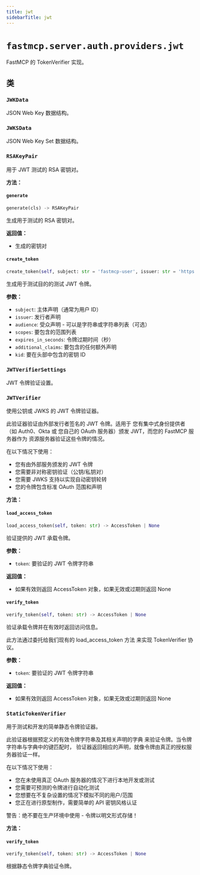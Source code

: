 ```yaml
---
title: jwt
sidebarTitle: jwt
---
```


# `fastmcp.server.auth.providers.jwt`


FastMCP 的 TokenVerifier 实现。

## 类

### `JWKData` <sup><a href="https://github.com/jlowin/fastmcp/blob/main/src/fastmcp/server/auth/providers/jwt.py#L26" target="_blank"><Icon icon="github" style="width: 14px; height: 14px;" /></a></sup>


JSON Web Key 数据结构。


### `JWKSData` <sup><a href="https://github.com/jlowin/fastmcp/blob/main/src/fastmcp/server/auth/providers/jwt.py#L39" target="_blank"><Icon icon="github" style="width: 14px; height: 14px;" /></a></sup>


JSON Web Key Set 数据结构。


### `RSAKeyPair` <sup><a href="https://github.com/jlowin/fastmcp/blob/main/src/fastmcp/server/auth/providers/jwt.py#L46" target="_blank"><Icon icon="github" style="width: 14px; height: 14px;" /></a></sup>


用于 JWT 测试的 RSA 密钥对。


**方法：**

#### `generate` <sup><a href="https://github.com/jlowin/fastmcp/blob/main/src/fastmcp/server/auth/providers/jwt.py#L53" target="_blank"><Icon icon="github" style="width: 14px; height: 14px;" /></a></sup>

```python
generate(cls) -> RSAKeyPair
```

生成用于测试的 RSA 密钥对。

**返回值：**
- 生成的密钥对


#### `create_token` <sup><a href="https://github.com/jlowin/fastmcp/blob/main/src/fastmcp/server/auth/providers/jwt.py#L88" target="_blank"><Icon icon="github" style="width: 14px; height: 14px;" /></a></sup>

```python
create_token(self, subject: str = 'fastmcp-user', issuer: str = 'https://fastmcp.example.com', audience: str | list[str] | None = None, scopes: list[str] | None = None, expires_in_seconds: int = 3600, additional_claims: dict[str, Any] | None = None, kid: str | None = None) -> str
```

生成用于测试目的的测试 JWT 令牌。

**参数：**
- `subject`: 主体声明（通常为用户 ID）
- `issuer`: 发行者声明
- `audience`: 受众声明 - 可以是字符串或字符串列表（可选）
- `scopes`: 要包含的范围列表
- `expires_in_seconds`: 令牌过期时间（秒）
- `additional_claims`: 要包含的任何额外声明
- `kid`: 要在头部中包含的密钥 ID


### `JWTVerifierSettings` <sup><a href="https://github.com/jlowin/fastmcp/blob/main/src/fastmcp/server/auth/providers/jwt.py#L141" target="_blank"><Icon icon="github" style="width: 14px; height: 14px;" /></a></sup>


JWT 令牌验证设置。


### `JWTVerifier` <sup><a href="https://github.com/jlowin/fastmcp/blob/main/src/fastmcp/server/auth/providers/jwt.py#L160" target="_blank"><Icon icon="github" style="width: 14px; height: 14px;" /></a></sup>


使用公钥或 JWKS 的 JWT 令牌验证器。

此验证器验证由外部发行者签名的 JWT 令牌。适用于
您有集中式身份提供者（如 Auth0、Okta 或
您自己的 OAuth 服务器）颁发 JWT，而您的 FastMCP 服务器作为
资源服务器验证这些令牌的情况。

在以下情况下使用：
- 您有由外部服务颁发的 JWT 令牌
- 您需要非对称密钥验证（公钥/私钥对）
- 您需要 JWKS 支持以实现自动密钥轮转
- 您的令牌包含标准 OAuth 范围和声明


**方法：**

#### `load_access_token` <sup><a href="https://github.com/jlowin/fastmcp/blob/main/src/fastmcp/server/auth/providers/jwt.py#L356" target="_blank"><Icon icon="github" style="width: 14px; height: 14px;" /></a></sup>

```python
load_access_token(self, token: str) -> AccessToken | None
```

验证提供的 JWT 承载令牌。

**参数：**
- `token`: 要验证的 JWT 令牌字符串

**返回值：**
- 如果有效则返回 AccessToken 对象，如果无效或过期则返回 None


#### `verify_token` <sup><a href="https://github.com/jlowin/fastmcp/blob/main/src/fastmcp/server/auth/providers/jwt.py#L458" target="_blank"><Icon icon="github" style="width: 14px; height: 14px;" /></a></sup>

```python
verify_token(self, token: str) -> AccessToken | None
```

验证承载令牌并在有效时返回访问信息。

此方法通过委托给我们现有的 load_access_token 方法
来实现 TokenVerifier 协议。

**参数：**
- `token`: 要验证的 JWT 令牌字符串

**返回值：**
- 如果有效则返回 AccessToken 对象，如果无效或过期则返回 None


### `StaticTokenVerifier` <sup><a href="https://github.com/jlowin/fastmcp/blob/main/src/fastmcp/server/auth/providers/jwt.py#L474" target="_blank"><Icon icon="github" style="width: 14px; height: 14px;" /></a></sup>


用于测试和开发的简单静态令牌验证器。

此验证器根据预定义的有效令牌字符串及其相关声明的字典
来验证令牌。当令牌字符串与字典中的键匹配时，
验证器返回相应的声明，就像令牌由真正的授权服务器验证一样。

在以下情况下使用：
- 您在未使用真正 OAuth 服务器的情况下进行本地开发或测试
- 您需要可预测的令牌进行自动化测试
- 您想要在不复杂设置的情况下模拟不同的用户/范围
- 您正在进行原型制作，需要简单的 API 密钥风格认证

警告：绝不要在生产环境中使用 - 令牌以明文形式存储！


**方法：**

#### `verify_token` <sup><a href="https://github.com/jlowin/fastmcp/blob/main/src/fastmcp/server/auth/providers/jwt.py#L508" target="_blank"><Icon icon="github" style="width: 14px; height: 14px;" /></a></sup>

```python
verify_token(self, token: str) -> AccessToken | None
```

根据静态令牌字典验证令牌。

